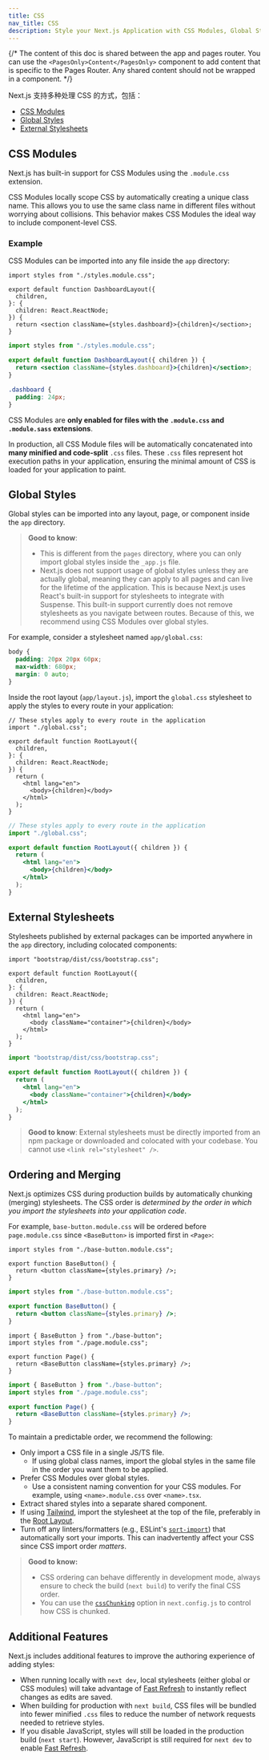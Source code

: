 ```yaml
---
title: CSS
nav_title: CSS
description: Style your Next.js Application with CSS Modules, Global Styles, and external stylesheets.
---
```


{/* The content of this doc is shared between the app and pages router. You can use the `<PagesOnly>Content</PagesOnly>` component to add content that is specific to the Pages Router. Any shared content should not be wrapped in a component. */}

Next.js 支持多种处理 CSS 的方式，包括：

- [CSS Modules](#css-modules)
- [Global Styles](#global-styles)
- [External Stylesheets](#external-stylesheets)

## CSS Modules

Next.js has built-in support for CSS Modules using the `.module.css` extension.

CSS Modules locally scope CSS by automatically creating a unique class name. This allows you to use the same class name in different files without worrying about collisions. This behavior makes CSS Modules the ideal way to include component-level CSS.

### Example

CSS Modules can be imported into any file inside the `app` directory:

```tsx filename="app/dashboard/layout.tsx" switcher
import styles from "./styles.module.css";

export default function DashboardLayout({
  children,
}: {
  children: React.ReactNode;
}) {
  return <section className={styles.dashboard}>{children}</section>;
}
```

```jsx filename="app/dashboard/layout.js" switcher
import styles from "./styles.module.css";

export default function DashboardLayout({ children }) {
  return <section className={styles.dashboard}>{children}</section>;
}
```

```css filename="app/dashboard/styles.module.css"
.dashboard {
  padding: 24px;
}
```

CSS Modules are **only enabled for files with the `.module.css` and `.module.sass` extensions**.

In production, all CSS Module files will be automatically concatenated into **many minified and code-split** `.css` files.
These `.css` files represent hot execution paths in your application, ensuring the minimal amount of CSS is loaded for your application to paint.

## Global Styles

Global styles can be imported into any layout, page, or component inside the `app` directory.

> **Good to know**:
>
> - This is different from the `pages` directory, where you can only import global styles inside the `_app.js` file.
> - Next.js does not support usage of global styles unless they are actually global, meaning they can apply to all pages and can live for the lifetime of the application. This is because Next.js uses React's built-in support for stylesheets to integrate with Suspense. This built-in support currently does not remove stylesheets as you navigate between routes. Because of this, we recommend using CSS Modules over global styles.

For example, consider a stylesheet named `app/global.css`:

```css filename="app/global.css"
body {
  padding: 20px 20px 60px;
  max-width: 680px;
  margin: 0 auto;
}
```

Inside the root layout (`app/layout.js`), import the `global.css` stylesheet to apply the styles to every route in your application:

```tsx filename="app/layout.tsx" switcher
// These styles apply to every route in the application
import "./global.css";

export default function RootLayout({
  children,
}: {
  children: React.ReactNode;
}) {
  return (
    <html lang="en">
      <body>{children}</body>
    </html>
  );
}
```

```jsx filename="app/layout.js" switcher
// These styles apply to every route in the application
import "./global.css";

export default function RootLayout({ children }) {
  return (
    <html lang="en">
      <body>{children}</body>
    </html>
  );
}
```

## External Stylesheets

Stylesheets published by external packages can be imported anywhere in the `app` directory, including colocated components:

```tsx filename="app/layout.tsx" switcher
import "bootstrap/dist/css/bootstrap.css";

export default function RootLayout({
  children,
}: {
  children: React.ReactNode;
}) {
  return (
    <html lang="en">
      <body className="container">{children}</body>
    </html>
  );
}
```

```jsx filename="app/layout.js" switcher
import "bootstrap/dist/css/bootstrap.css";

export default function RootLayout({ children }) {
  return (
    <html lang="en">
      <body className="container">{children}</body>
    </html>
  );
}
```

> **Good to know**: External stylesheets must be directly imported from an npm package or downloaded and colocated with your codebase. You cannot use `<link rel="stylesheet" />`.

## Ordering and Merging

Next.js optimizes CSS during production builds by automatically chunking (merging) stylesheets. The CSS order is _determined by the order in which you import the stylesheets into your application code_.

For example, `base-button.module.css` will be ordered before `page.module.css` since `<BaseButton>` is imported first in `<Page>`:

```tsx filename="base-button.tsx" switcher
import styles from "./base-button.module.css";

export function BaseButton() {
  return <button className={styles.primary} />;
}
```

```jsx filename="base-button.js" switcher
import styles from "./base-button.module.css";

export function BaseButton() {
  return <button className={styles.primary} />;
}
```

```tsx filename="page.ts" switcher
import { BaseButton } from "./base-button";
import styles from "./page.module.css";

export function Page() {
  return <BaseButton className={styles.primary} />;
}
```

```jsx filename="page.js" switcher
import { BaseButton } from "./base-button";
import styles from "./page.module.css";

export function Page() {
  return <BaseButton className={styles.primary} />;
}
```

To maintain a predictable order, we recommend the following:

- Only import a CSS file in a single JS/TS file.
  - If using global class names, import the global styles in the same file in the order you want them to be applied.
- Prefer CSS Modules over global styles.
  - Use a consistent naming convention for your CSS modules. For example, using `<name>.module.css` over `<name>.tsx`.
- Extract shared styles into a separate shared component.
- If using [Tailwind](/docs/content/app/building-your-application/styling/tailwind-css), import the stylesheet at the top of the file, preferably in the [Root Layout](/docs/content/app/building-your-application/routing/layouts-and-templates#root-layout-required).
- Turn off any linters/formatters (e.g., ESLint's [`sort-import`](https://eslint.org/docs/latest/rules/sort-imports)) that automatically sort your imports. This can inadvertently affect your CSS since CSS import order _matters_.

> **Good to know:**
>
> - CSS ordering can behave differently in development mode, always ensure to check the build (`next build`) to verify the final CSS order.
> - You can use the [`cssChunking`](/docs/content/app/api-reference/next-config-js/cssChunking) option in `next.config.js` to control how CSS is chunked.

## Additional Features

Next.js includes additional features to improve the authoring experience of adding styles:

- When running locally with `next dev`, local stylesheets (either global or CSS modules) will take advantage of [Fast Refresh](/docs/architecture/fast-refresh) to instantly reflect changes as edits are saved.
- When building for production with `next build`, CSS files will be bundled into fewer minified `.css` files to reduce the number of network requests needed to retrieve styles.
- If you disable JavaScript, styles will still be loaded in the production build (`next start`). However, JavaScript is still required for `next dev` to enable [Fast Refresh](/docs/architecture/fast-refresh).
